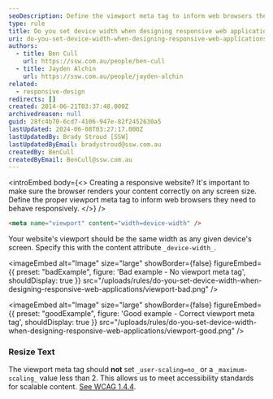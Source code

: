 ```yaml
---
seoDescription: Define the viewport meta tag to inform web browsers they need to behave responsively, setting the width equal to the device's screen size for proper rendering on any screen.
type: rule
title: Do you set device width when designing responsive web applications?
uri: do-you-set-device-width-when-designing-responsive-web-applications
authors:
  - title: Ben Cull
    url: https://ssw.com.au/people/ben-cull
  - title: Jayden Alchin
    url: https://ssw.com.au/people/jayden-alchin
related:
  - responsive-design
redirects: []
created: 2014-06-21T03:37:48.000Z
archivedreason: null
guid: 28fc4b70-6cd7-4106-947e-82f2452630a5
lastUpdated: 2024-06-08T03:27:17.000Z
lastUpdatedBy: Brady Stroud [SSW]
lastUpdatedByEmail: bradystroud@ssw.com.au
createdBy: BenCull
createdByEmail: BenCull@ssw.com.au
---
```


<introEmbed
  body={<>
Creating a responsive website? It's important to make sure the browser renders your content correctly on any screen size. Define the proper viewport meta tag to inform web browsers they need to behave responsively.
  </>}
/>
```html
<meta name="viewport" content="width=device-width" />
```

Your website's viewport should be the same width as any given device's screen. Specify this with the content attribute `_device-width_`.

<imageEmbed
  alt="Image"
  size="large"
  showBorder={false}
  figureEmbed={{
    preset: "badExample",
    figure: 'Bad example - No viewport meta tag',
    shouldDisplay: true
  }}
  src="/uploads/rules/do-you-set-device-width-when-designing-responsive-web-applications/viewport-bad.png"
/>

<imageEmbed
  alt="Image"
  size="large"
  showBorder={false}
  figureEmbed={{
    preset: "goodExample",
    figure: 'Good example - Correct viewport meta tag',
    shouldDisplay: true
  }}
  src="/uploads/rules/do-you-set-device-width-when-designing-responsive-web-applications/viewport-good.png"
/>

### Resize Text

The viewport meta tag should **not** set `_user-scaling=no_` or a `_maximum-scaling_` value less than 2. This allows us to meet accessibility standards for scalable content. [See WCAG 1.4.4](https://www.w3.org/WAI/WCAG21/Understanding/resize-text.html).
